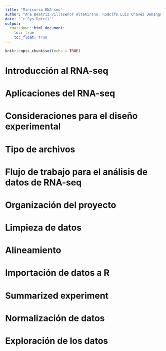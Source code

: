```yaml
---
title: "Minicurso RNA-seq"
author: "Ana Beatriz Villaseñor Altamirano, Rodolfo Luis Chávez Domínguez"
date: "`r Sys.Date()`"
output:
  rmarkdown::html_document:
    toc: true
    toc_float: true
---
```


```r
knitr::opts_chunk$set(echo = TRUE)
```


# Introducción al RNA-seq

# Aplicaciones del RNA-seq

# Consideraciones para el diseño experimental

# Tipo de archivos

# Flujo de trabajo para el análisis de datos de RNA-seq

# Organización del proyecto

# Limpieza de datos

# Alineamiento

# Importación de datos a R

# Summarized experiment

# Normalización de datos

# Exploración de los datos